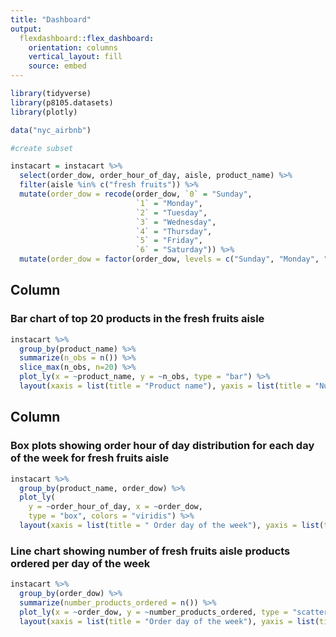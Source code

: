 ```yaml
---
title: "Dashboard"
output: 
  flexdashboard::flex_dashboard:
    orientation: columns
    vertical_layout: fill
    source: embed
---
```


```r
library(tidyverse)
library(p8105.datasets)
library(plotly)
```

```r
data("nyc_airbnb")

#create subset

instacart = instacart %>% 
  select(order_dow, order_hour_of_day, aisle, product_name) %>%
  filter(aisle %in% c("fresh fruits")) %>% 
  mutate(order_dow = recode(order_dow, `0` = "Sunday", 
                            `1` = "Monday", 
                            `2` = "Tuesday", 
                            `3` = "Wednesday", 
                            `4` = "Thursday", 
                            `5` = "Friday", 
                            `6` = "Saturday")) %>%
  mutate(order_dow = factor(order_dow, levels = c("Sunday", "Monday", "Tuesday", "Wednesday", "Thursday", "Friday", "Saturday"))) 

```

Column {data-width=650}
-----------------------------------------------------------------------

### Bar chart of top 20 products in the fresh fruits aisle

```r
instacart %>% 
  group_by(product_name) %>% 
  summarize(n_obs = n()) %>% 
  slice_max(n_obs, n=20) %>%
  plot_ly(x = ~product_name, y = ~n_obs, type = "bar") %>% 
  layout(xaxis = list(title = "Product name"), yaxis = list(title = "Number products ordered"))
```

Column {data-width=350}
-----------------------------------------------------------------------

### Box plots showing order hour of day distribution for each day of the week for fresh fruits aisle

```r
instacart %>% 
  group_by(product_name, order_dow) %>% 
  plot_ly(
    y = ~order_hour_of_day, x = ~order_dow, 
    type = "box", colors = "viridis") %>% 
  layout(xaxis = list(title = " Order day of the week"), yaxis = list(title = "Order hour of the day"))

```

### Line chart showing number of fresh fruits aisle products ordered per day of the week

```r
instacart %>%
  group_by(order_dow) %>% 
  summarize(number_products_ordered = n()) %>%
  plot_ly(x = ~order_dow, y = ~number_products_ordered, type = "scatter", mode = "lines") %>% 
  layout(xaxis = list(title = "Order day of the week"), yaxis = list(title = "Number products ordered"))

```

